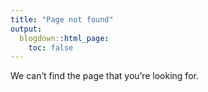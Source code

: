 ```yaml
---
title: "Page not found"
output:
  blogdown::html_page:
    toc: false
---
```

We can’t find the page that you’re looking for.
